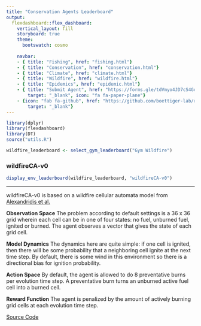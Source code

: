 ```yaml
---
title: "Conservation Agents Leaderboard"
output:
  flexdashboard::flex_dashboard:
    vertical_layout: fill
    storyboard: true
    theme: 
      bootswatch: cosmo
      
    navbar:
    - { title: "Fishing", href: "fishing.html"}
    - { title: "Conservation", href: "conservation.html"}
    - { title: "Climate", href: "climate.html"}
    - { title: "Wildfire", href: "wildfire.html"}
    - { title: "Epidemics", href: "epidemic.html"}
    - { title: "Submit Agent", href: "https://forms.gle/tdVmyo4JD7cS4Goo7", 
        target: "_blank", icon: "fa fa-paper-plane"}
    - {icon: "fab fa-github", href: "https://github.com/boettiger-lab/rl-leaderboard",
        target: "_blank"}
---
```

```r
library(dplyr)
library(flexdashboard)
library(DT)
source("utils.R")

wildfire_leaderboard <- select_gym_leaderboard("Gym Wildfire")
```   


### wildfireCA-v0 {data-commentary-width=350}

```r
display_env_leaderboard(wildfire_leaderboard, "wildfireCA-v0")
```

***

wildfireCA-v0 is based on a wildfire cellular automata model from [Alexandridis et al.](https://www.sciencedirect.com/science/article/abs/pii/S0096300308004943) 

**Observation Space** The problem according to default settings is a 36 x 36 grid wherein each cell can be in one of four states: no fuel, unburned fuel, ignited or burned. The agent observes a vector that gives the state of each grid cell.  

**Model Dynamics** The dynamics here are quite simple: if one cell is ignited, then there will be some probability that a neighboring cell ignite at the next time step. By default, there is some wind in this environment so there is a directional bias for ignition probability.

**Action Space** By default, the agent is allowed to do 8 preventative burns per evolution time step. A preventative burn turns an unburned active fuel cell into a burned cell. 

**Reward Function** The agent is penalized by the amount of actively burning grid cells at each evolution time step. 

[Source Code](https://github.com/boettiger-lab/gym_wildfire)


